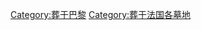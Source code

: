 {{commons category|Cimetière de Montmartre}}

[[Category:葬于巴黎|Category:葬于巴黎]]
[[Category:葬于法国各墓地|Category:葬于法国各墓地]]
